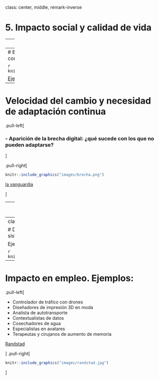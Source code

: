 

class: center, middle, remark-inverse

# 5. Impacto social y calidad de vida


---
# Otras áreas importantes

### - Balance de poder consumidores/empresas/plataformas
### - Velocidad del cambio y necesidad de adaptación continua, con aparición de la brecha digital
### - La existencia de límites cada día más difusos entre la vida familiar/profesional
### - Dependencia y vulnerabilidad de los sistemas
### - El impacto en empleo con los cambios en las demandas profesionales

---
# Balance de poder consumidores/empresas/plataformas

```r

knitr::include_graphics("images/grandes.png")
```

[Ejemplo INE](https://www.eleconomista.es/economia/noticias/10167522/10/19/El-INE-usara-los-movimientos-de-nuestros-telefonos-moviles-para-elaborar-un-nuevo-estudio.html)

---
# Velocidad del cambio y necesidad de adaptación continua

.pull-left[


### - Aparición de la brecha digital: ¿qué sucede con los que no pueden adaptarse?

]


.pull-right[


```r

knitr::include_graphics("images/brecha.png")
```


<a href="https://www.lavanguardia.com/vida/junior-report/20190509/462140060359/brecha-digital-desigualdad-acceso-internet.html" target="_blank">la vanguardia</a>

]

---
# Límites difusos entre vida familiar/profesional

### - Derecho a la desconexión digital - LOPD

```r

knitr::include_graphics("images/desconexion.jpg")
```

---
class: center

# Dependencia y vulnerabilidad de los sistemas

Ejemplo: [Apagón Tenerife](https://elpais.com/politica/2019/09/29/actualidad/1569764208_489586.html)

```r

knitr::include_graphics("images/panic.jpg")
```

---
# Impacto en empleo. Ejemplos:

.pull-left[

- Controlador de tráfico con drones
- Diseñadores de impresión 3D en moda
- Analista de autotransporte
- Contextualistas de datos
- Cosechadores de agua
- Especialistas en avatares
- Terapeutas y cirujanos de aumento de memoria

[Randstad](https://www.randstad.es/tendencias360/como-sera-el-futuro-del-empleo-en-2030/)

]
.pull-right[


```r

knitr::include_graphics("images/randstad.jpg")
```
]
